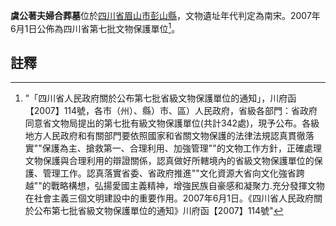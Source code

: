 {{msg:四川省文物保護單位
|名稱 = 虞公著夫婦合葬墓
|編號 = 36
|圖片 = 
|級別 = S7
|分類 = 
|時代 = [[南宋|南宋]]
|地点 = [[四川省|四川省]][[眉山市|眉山市]][[彭山縣|彭山縣]]
|坐標 =
|登錄 = 2007年6月1日
}}
'''虞公著夫婦合葬墓'''位於[[四川省|四川省]][[眉山市|眉山市]][[彭山縣|彭山縣]]，文物遺址年代判定為南宋。2007年6月1日公佈為四川省第七批文物保護單位<ref>"「四川省人民政府關於公布第七批省級文物保護單位的通知」，川府函【2007】114號，各市（州）、縣）市、區）人民政府，省級各部門：省政府同意省文物局提出的第七批有級文物保護單位(共計342處)，現予公布。各級地方人民政府和有關部門要依照國家和省關文物保護的法律法規認真貫徹落實""保護為主、搶救第一、合理利用、加強管理""的文物工作方針，正確處理文物保護與合理利用的辯證關係，認真做好所轄境內的省級文物保護單位的保護、管理工作。認真落實省委、省政府推進""文化資源大省向文化強省跨越""的戰略構想，弘揚愛國主義精神，增強民族自豪感和凝聚力.充分發揮文物在社會主義三個文明建設中的重要作用。2007年6月1日。《四川省人民政府關於公布第七批省級文物保護單位的通知》川府函【2007】114號"</ref>。
==註釋==
{{reflist}}
{{文物保護單位小作品}}